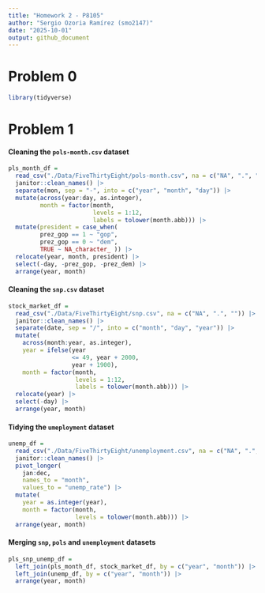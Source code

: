 ```yaml
---
title: "Homework 2 - P8105"
author: "Sergio Ozoria Ramírez (smo2147)"
date: "2025-10-01"
output: github_document
---
```


# Problem 0

```r
library(tidyverse)
```

# Problem 1

#### Cleaning the `pols-month.csv` dataset 

```r
pls_month_df =
  read_csv("./Data/FiveThirtyEight/pols-month.csv", na = c("NA", ".", "")) |> 
  janitor::clean_names() |> 
  separate(mon, sep = "-", into = c("year", "month", "day")) |>
  mutate(across(year:day, as.integer),
         month = factor(month,
                        levels = 1:12,
                        labels = tolower(month.abb))) |> 
  mutate(president = case_when(
         prez_gop == 1 ~ "gop",
         prez_gop == 0 ~ "dem",
         TRUE ~ NA_character_ )) |> 
  relocate(year, month, president) |> 
  select(-day, -prez_gop, -prez_dem) |> 
  arrange(year, month)
```

#### Cleaning the `snp.csv` dataset 

```r
stock_market_df =
  read_csv("./Data/FiveThirtyEight/snp.csv", na = c("NA", ".", "")) |> 
  janitor::clean_names() |> 
  separate(date, sep = "/", into = c("month", "day", "year")) |> 
  mutate(
    across(month:year, as.integer),
    year = ifelse(year 
                  <= 49, year + 2000, 
                  year + 1900),
    month = factor(month, 
                   levels = 1:12, 
                   labels = tolower(month.abb))) |> 
  relocate(year) |> 
  select(-day) |> 
  arrange(year, month)
```

#### Tidying the `umeployment` dataset

```r
unemp_df =
  read_csv("./Data/FiveThirtyEight/unemployment.csv", na = c("NA", ".", "")) |> 
  janitor::clean_names() |> 
  pivot_longer(
    jan:dec,
    names_to = "month",
    values_to = "unemp_rate") |> 
  mutate(
    year = as.integer(year),
    month = factor(month,
                   levels = tolower(month.abb))) |> 
  arrange(year, month)
```

#### Merging `snp`, `pols` and `unemployment` datasets

```r
pls_snp_unemp_df =
  left_join(pls_month_df, stock_market_df, by = c("year", "month")) |>
  left_join(unemp_df, by = c("year", "month")) |> 
  arrange(year, month)
```

